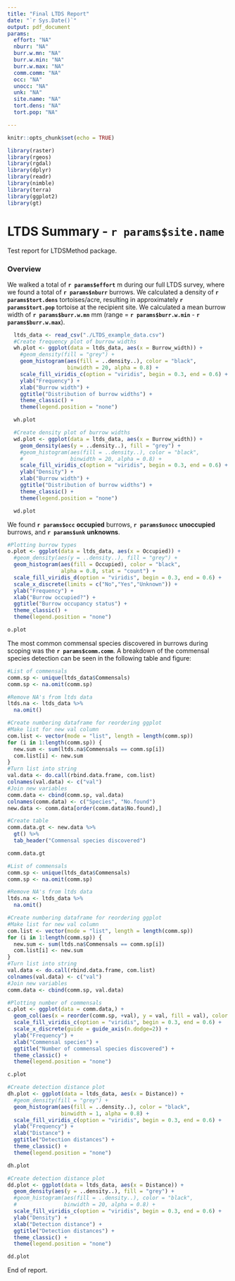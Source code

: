 ---
title: "Final LTDS Report"
date: "`r Sys.Date()`"
output: pdf_document
params:
  effort: "NA"
  nburr: "NA"
  burr.w.mn: "NA"
  burr.w.min: "NA"
  burr.w.max: "NA"
  comm.comm: "NA"
  occ: "NA"
  unocc: "NA"
  unk: "NA"
  site.name: "NA"
  tort.dens: "NA"
  tort.pop: "NA"

---

```{r setup, include=FALSE}
knitr::opts_chunk$set(echo = TRUE)
```

```{r, include = FALSE}

library(raster)
library(rgeos)
library(rgdal)
library(dplyr)
library(readr)
library(nimble)
library(terra)
library(ggplot2)
library(gt)
```
# LTDS Summary - `r params$site.name`

Test report for LTDSMethod package.

### Overview

We walked a total of __`r params$effort`__ m during our full LTDS survey, where we found a total of __`r params$nburr`__ burrows. We calculated a density of __`r params$tort.dens`__ tortoises/acre, resulting in approximately __`r params$tort.pop`__ tortoise at the recipient site. We calculated a mean burrow width of __`r params$burr.w.mn`__ mm (range = __`r params$burr.w.min`__ - __`r params$burr.w.max`__).

```{r burr.w.hist, echo=FALSE, warning=FALSE, message=FALSE, error=FALSE}
  ltds_data <- read_csv("./LTDS_example_data.csv")
  #Create frequency plot of burrow widths
  wh.plot <- ggplot(data = ltds_data, aes(x = Burrow_width)) +
    #geom_density(fill = "grey") +
    geom_histogram(aes(fill = ..density..), color = "black",
                   binwidth = 20, alpha = 0.8) +
    scale_fill_viridis_c(option = "viridis", begin = 0.3, end = 0.6) +
    ylab("Frequency") +
    xlab("Burrow width") +
    ggtitle("Distribution of burrow widths") +
    theme_classic() +
    theme(legend.position = "none")

  wh.plot
```



```{r burr.w.dens, echo=FALSE, warning=FALSE, message=FALSE, error=FALSE}
  #Create density plot of burrow widths
  wd.plot <- ggplot(data = ltds_data, aes(x = Burrow_width)) +
    geom_density(aes(y = ..density..), fill = "grey") +
    #geom_histogram(aes(fill = ..density..), color = "black",
    #               binwidth = 20, alpha = 0.8) +
    scale_fill_viridis_c(option = "viridis", begin = 0.3, end = 0.6) +
    ylab("Density") +
    xlab("Burrow width") +
    ggtitle("Distribution of burrow widths") +
    theme_classic() +
    theme(legend.position = "none")

  wd.plot
```

We found __`r params$occ`__ __occupied__ burrows, __`r params$unocc`__ __unoccupied__ burrows, and __`r params$unk`__ __unknowns__.

```{r occu.figure, echo=FALSE, warning=FALSE, message=FALSE, error=FALSE}
#Plotting burrow types
o.plot <- ggplot(data = ltds_data, aes(x = Occupied)) +
  #geom_density(aes(y = ..density..), fill = "grey") +
  geom_histogram(aes(fill = Occupied), color = "black",
                 alpha = 0.8, stat = "count") +
  scale_fill_viridis_d(option = "viridis", begin = 0.3, end = 0.6) +
  scale_x_discrete(limits = c("No","Yes","Unknown")) +
  ylab("Frequency") +
  xlab("Burrow occupied?") +
  ggtitle("Burrow occupancy status") +
  theme_classic() +
  theme(legend.position = "none")

o.plot
```


The most common commensal species discovered in burrows during scoping was the __`r params$comm.comm`__. A breakdown of the commensal species detection can be seen in the following table and figure:

```{r commensals.table, echo=FALSE, warning=FALSE, message=FALSE, error=FALSE}
#List of commensals
comm.sp <- unique(ltds_data$Commensals)
comm.sp <- na.omit(comm.sp)

#Remove NA's from ltds data
ltds.na <- ltds_data %>%
  na.omit()

#Create numbering dataframe for reordering ggplot
#Make list for new val column
com.list <- vector(mode = "list", length = length(comm.sp))
for (i in 1:length(comm.sp)) {
  new.sum <- sum(ltds.na$Commensals == comm.sp[i])
  com.list[i] <- new.sum
}
#Turn list into string
val.data <- do.call(rbind.data.frame, com.list)
colnames(val.data) <- c("val")
#Join new variables
comm.data <- cbind(comm.sp, val.data)
colnames(comm.data) <- c("Species", "No.found")
new.data <- comm.data[order(comm.data$No.found),]

#Create table
comm.data.gt <- new.data %>%
  gt() %>%
  tab_header("Commensal species discovered")

comm.data.gt
```



```{r commensals.fig, echo=FALSE, warning=FALSE, message=FALSE, error=FALSE}
#List of commensals
comm.sp <- unique(ltds_data$Commensals)
comm.sp <- na.omit(comm.sp)

#Remove NA's from ltds data
ltds.na <- ltds_data %>%
  na.omit()

#Create numbering dataframe for reordering ggplot
#Make list for new val column
com.list <- vector(mode = "list", length = length(comm.sp))
for (i in 1:length(comm.sp)) {
  new.sum <- sum(ltds.na$Commensals == comm.sp[i])
  com.list[i] <- new.sum
}
#Turn list into string
val.data <- do.call(rbind.data.frame, com.list)
colnames(val.data) <- c("val")
#Join new variables
comm.data <- cbind(comm.sp, val.data)

#Plotting number of commensals
c.plot <- ggplot(data = comm.data,) +
  geom_col(aes(x = reorder(comm.sp, +val), y = val, fill = val), color = "black") +
  scale_fill_viridis_c(option = "viridis", begin = 0.3, end = 0.6) +
  scale_x_discrete(guide = guide_axis(n.dodge=2)) +
  ylab("Frequency") +
  xlab("Commensal species") +
  ggtitle("Number of commensal species discovered") +
  theme_classic() +
  theme(legend.position = "none")

c.plot
```


```{r det.dist.hist, echo=FALSE, warning=FALSE, message=FALSE, error=FALSE}
#Create detection distance plot
dh.plot <- ggplot(data = ltds_data, aes(x = Distance)) +
  #geom_density(fill = "grey") +
  geom_histogram(aes(fill = ..density..), color = "black",
                 binwidth = 1, alpha = 0.8) +
  scale_fill_viridis_c(option = "viridis", begin = 0.3, end = 0.6) +
  ylab("Frequency") +
  xlab("Distance") +
  ggtitle("Detection distances") +
  theme_classic() +
  theme(legend.position = "none")

dh.plot
```

```{r det.dist.dens, echo=FALSE, warning=FALSE, message=FALSE, error=FALSE}
#Create detection distance plot
dd.plot <- ggplot(data = ltds_data, aes(x = Distance)) +
  geom_density(aes(y = ..density..), fill = "grey") +
  #geom_histogram(aes(fill = ..density..), color = "black",
  #               binwidth = 20, alpha = 0.8) +
  scale_fill_viridis_c(option = "viridis", begin = 0.3, end = 0.6) +
  ylab("Density") +
  xlab("Detection distance") +
  ggtitle("Detection distances") +
  theme_classic() +
  theme(legend.position = "none")

dd.plot
```

End of report. 
